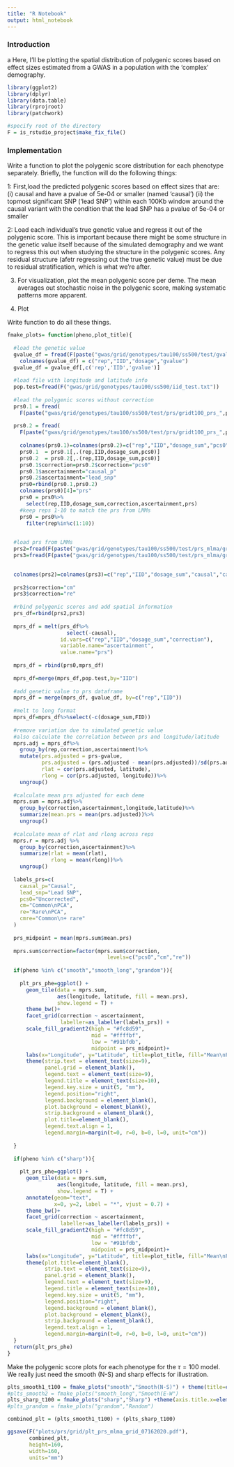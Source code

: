 ```yaml
---
title: "R Notebook"
output: html_notebook
---
```


### Introduction
a
Here, I'll be plotting the spatial distribution of polygenic scores based on effect sizes estimated from a GWAS in a population with the 'complex' demography.

```r

library(ggplot2)
library(dplyr)
library(data.table)
library(rprojroot)
library(patchwork)

#specify root of the directory
F = is_rstudio_project$make_fix_file()


```

### Implementation

Write a function to plot the polygenic score distribution for each phenotype separately. Briefly, the function will do the following things:

1: First,load the predicted polygenic scores based on effect sizes that are:
(i) causal and have a pvalue of 5e-04 or smaller (named 'causal')
(ii) the topmost significant SNP ('lead SNP') within each 100Kb window around the causal variant with the condition that the lead SNP has a pvalue of 5e-04 or smaller

2: Load each individual's true genetic value and regress it out of the polygenic score. This is important because there might be some structure in the genetic value itself because of the simulated demography and we want to regress this out when studying the structure in the polygenic scores. Any residual structure (afetr regressing out the true genetic value) must be due to residual stratification, which is what we're after.

3. For visualization, plot the mean polygenic score per deme. The mean averages out stochastic noise in the polygenic score, making systematic patterns more apparent.

4. Plot

Write function to do all these things.

```r

fmake_plots= function(pheno,plot_title){
  
  #load the genetic value
  gvalue_df = fread(F(paste("gwas/grid/genotypes/tau100/ss500/test/gvalue/genos_grid_d36_m0.05_s500_t100.rmdup.test.all.gvalue.sscore.gz",sep="")))
    colnames(gvalue_df) = c("rep","IID","dosage","gvalue")
  gvalue_df = gvalue_df[,c('rep','IID','gvalue')]
  
  #load file with longitude and latitude info
  pop.test=fread(F("gwas/grid/genotypes/tau100/ss500/iid_test.txt"))
  
  #lead the polygenic scores without correction
  prs0.1 = fread(
    F(paste("gwas/grid/genotypes/tau100/ss500/test/prs/gridt100_prs_",pheno,".all.c.p.sscore.gz",sep="")))
  
  prs0.2 = fread(
    F(paste("gwas/grid/genotypes/tau100/ss500/test/prs/gridt100_prs_",pheno,".all.nc.sscore.gz",sep="")))
  
    colnames(prs0.1)=colnames(prs0.2)=c("rep","IID","dosage_sum","pcs0","cm","re","cmre")
    prs0.1  = prs0.1[,.(rep,IID,dosage_sum,pcs0)]
    prs0.2  = prs0.2[,.(rep,IID,dosage_sum,pcs0)]
    prs0.1$correction=prs0.2$correction="pcs0"
    prs0.1$ascertainment="causal_p"
    prs0.2$ascertainment="lead_snp"
    prs0=rbind(prs0.1,prs0.2)
    colnames(prs0)[4]="prs"
    prs0 = prs0%>%
      select(rep,IID,dosage_sum,correction,ascertainment,prs)
    #keep reps 1-10 to match the prs from LMMs
    prs0 = prs0%>%
      filter(rep%in%c(1:10))

  
  #load prs from LMMs
  prs2=fread(F(paste("gwas/grid/genotypes/tau100/ss500/test/prs_mlma/gridt100_prs_p",pheno,".eall.cm.sscore.gz",sep="")))
  prs3=fread(F(paste("gwas/grid/genotypes/tau100/ss500/test/prs_mlma/gridt100_prs_p",pheno,".eall.re.sscore.gz",sep="")))

  
  colnames(prs2)=colnames(prs3)=c("rep","IID","dosage_sum","causal","causal_p","lead_snp")
  
  prs2$correction="cm"
  prs3$correction="re"
  
  #rbind polygenic scores and add spatial information
  prs_df=rbind(prs2,prs3)
  
  mprs_df = melt(prs_df%>%
                   select(-causal),
                 id.vars=c("rep","IID","dosage_sum","correction"),
                 variable.name="ascertainment",
                 value.name="prs")
  
  mprs_df = rbind(prs0,mprs_df)
  
  mprs_df=merge(mprs_df,pop.test,by="IID")
  
  #add genetic value to prs dataframe
  mprs_df = merge(mprs_df, gvalue_df, by=c("rep","IID"))
  
  #melt to long format
  mprs_df=mprs_df%>%select(-c(dosage_sum,FID))
  
  #remove variation due to simulated genetic value
  #also calculate the correlation between prs and longitude/latitude
  mprs.adj = mprs_df%>%
    group_by(rep,correction,ascertainment)%>%
    mutate(prs.adjusted = prs-gvalue,
           prs.adjusted = (prs.adjusted - mean(prs.adjusted))/sd(prs.adjusted),
           rlat = cor(prs.adjusted, latitude),
           rlong = cor(prs.adjusted, longitude))%>%
    ungroup()
  
  #calculate mean prs adjusted for each deme
  mprs.sum = mprs.adj%>%
    group_by(correction,ascertainment,longitude,latitude)%>%
    summarize(mean.prs = mean(prs.adjusted))%>%
    ungroup()
  
  #calculate mean of rlat and rlong across reps
  mprs.r = mprs.adj %>%
    group_by(correction,ascertainment)%>%
    summarize(rlat = mean(rlat),
              rlong = mean(rlong))%>%
    ungroup()
  
  labels_prs=c(
    causal_p="Causal",
    lead_snp="Lead SNP",
    pcs0="Uncorrected",
    cm="Common\nPCA",
    re="Rare\nPCA",
    cmre="Common\n+ rare"
  )
  
  prs_midpoint = mean(mprs.sum$mean.prs)
  
  mprs.sum$correction=factor(mprs.sum$correction,
                                levels=c("pcs0","cm","re"))
  
  if(pheno %in% c("smooth","smooth_long","grandom")){
    
    plt_prs_phe=ggplot() +
      geom_tile(data = mprs.sum,
                aes(longitude, latitude, fill = mean.prs),
                show.legend = T) +
      theme_bw()+
      facet_grid(correction ~ ascertainment,
                 labeller=as_labeller(labels_prs)) +
      scale_fill_gradient2(high = "#fc8d59",
                           mid = "#ffffbf", 
                           low = "#91bfdb",
                           midpoint = prs_midpoint)+
      labs(x="Longitude", y="Latitude", title=plot_title, fill="Mean\nPRS")+
      theme(strip.text = element_text(size=9),
            panel.grid = element_blank(),
            legend.text = element_text(size=9),
            legend.title = element_text(size=10),
            legend.key.size = unit(5, "mm"),
            legend.position="right",
            legend.background = element_blank(),
            plot.background = element_blank(),
            strip.background = element_blank(),
            plot.title=element_blank(),
            legend.text.align = 1,
            legend.margin=margin(t=0, r=0, b=0, l=0, unit="cm"))
    
  }
  
  if(pheno %in% c("sharp")){
    
    plt_prs_phe=ggplot() +
      geom_tile(data = mprs.sum,
                aes(longitude, latitude, fill = mean.prs),
                show.legend = T) +
      annotate(geom="text",
               x=0, y=2, label = "*", vjust = 0.7) +
      theme_bw()+
      facet_grid(correction ~ ascertainment,
                 labeller=as_labeller(labels_prs)) +
      scale_fill_gradient2(high = "#fc8d59", 
                           mid = "#ffffbf", 
                           low = "#91bfdb",
                           midpoint = prs_midpoint)+
      labs(x="Longitude", y="Latitude", title=plot_title, fill="Mean\nPRS")+
      theme(plot.title=element_blank(),
            strip.text = element_text(size=9),
            panel.grid = element_blank(),
            legend.text = element_text(size=9),
            legend.title = element_text(size=10),
            legend.key.size = unit(5, "mm"),
            legend.position="right",
            legend.background = element_blank(),
            plot.background = element_blank(),
            strip.background = element_blank(),
            legend.text.align = 1,
            legend.margin=margin(t=0, r=0, b=0, l=0, unit="cm"))
  }
  return(plt_prs_phe)
}

```


Make the polygenic score plots for each phenotype for the $\tau=100$ model. We really just need the smooth (N-S) and sharp effects for illustration.

```r

plts_smooth1_t100 = fmake_plots("smooth","Smooth(N-S)") + theme(title=element_blank())
#plts_smooth2 = fmake_plots("smooth_long","Smooth(E-W")
plts_sharp_t100 = fmake_plots("sharp","Sharp") +theme(axis.title.x=element_blank(),title=element_blank())
#plts_grandom = fmake_plots("grandom","Random")

```



```r

combined_plt = (plts_smooth1_t100) + (plts_sharp_t100)

```

```r

ggsave(F("plots/prs/grid/plt_prs_mlma_grid_07162020.pdf"),
       combined_plt,
       height=160,
       width=160,
       units="mm")

```



